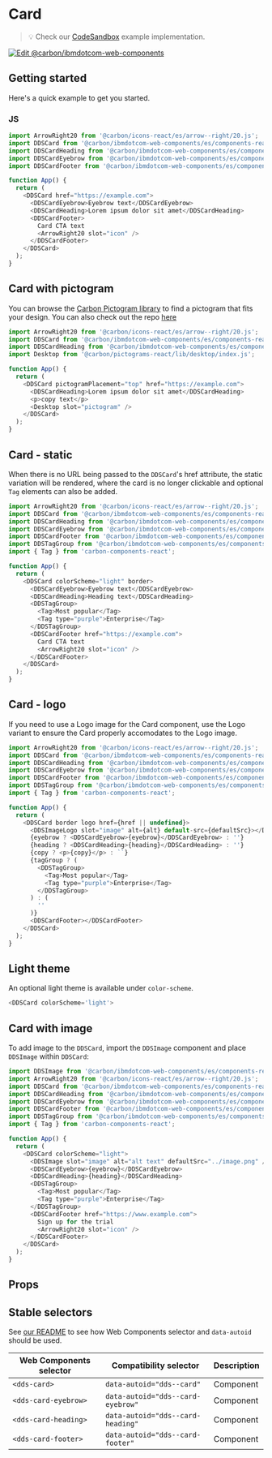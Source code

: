 
# Card

> 💡 Check our
> [CodeSandbox](https://githubbox.com/carbon-design-system/carbon-for-ibm-dotcom/tree/v1/packages/web-components/examples/codesandbox/components-react/card)
> example implementation.

[![Edit @carbon/ibmdotcom-web-components](https://codesandbox.io/static/img/play-codesandbox.svg)](https://githubbox.com/carbon-design-system/carbon-for-ibm-dotcom/tree/v1/packages/web-components/examples/codesandbox/components-react/card)

## Getting started

Here's a quick example to get you started.

### JS

```javascript
import ArrowRight20 from '@carbon/icons-react/es/arrow--right/20.js';
import DDSCard from '@carbon/ibmdotcom-web-components/es/components-react/card/card';
import DDSCardHeading from '@carbon/ibmdotcom-web-components/es/components-react/card/card-heading';
import DDSCardEyebrow from '@carbon/ibmdotcom-web-components/es/components-react/card/card-eyebrow';
import DDSCardFooter from '@carbon/ibmdotcom-web-components/es/components-react/card/card-footer';

function App() {
  return (
    <DDSCard href="https://example.com">
      <DDSCardEyebrow>Eyebrow text</DDSCardEyebrow>
      <DDSCardHeading>Lorem ipsum dolor sit amet</DDSCardHeading>
      <DDSCardFooter>
        Card CTA text
        <ArrowRight20 slot="icon" />
      </DDSCardFooter>
    </DDSCard>
  );
}
```

## Card with pictogram

You can browse the [Carbon Pictogram library](https://www.carbondesignsystem.com/guidelines/pictograms/library/) to find a pictogram that fits your design.
You can also check out the repo [here](https://github.com/carbon-design-system/carbon/tree/v1/packages/pictograms)

```javascript
import ArrowRight20 from '@carbon/icons-react/es/arrow--right/20.js';
import DDSCard from '@carbon/ibmdotcom-web-components/es/components-react/card/card';
import DDSCardHeading from '@carbon/ibmdotcom-web-components/es/components-react/card/card-heading';
import Desktop from '@carbon/pictograms-react/lib/desktop/index.js';

function App() {
  return (
    <DDSCard pictogramPlacement="top" href="https://example.com">
      <DDSCardHeading>Lorem ipsum dolor sit amet</DDSCardHeading>
      <p>copy text</p>
      <Desktop slot="pictogram" />
    </DDSCard>
  );
}
```

## Card - static

When there is no URL being passed to the `DDSCard`'s href attribute, the static variation will be rendered,
where the card is no longer clickable and optional `Tag` elements can also be added.

```javascript
import ArrowRight20 from '@carbon/icons-react/es/arrow--right/20.js';
import DDSCard from '@carbon/ibmdotcom-web-components/es/components-react/card/card';
import DDSCardHeading from '@carbon/ibmdotcom-web-components/es/components-react/card/card-heading';
import DDSCardEyebrow from '@carbon/ibmdotcom-web-components/es/components-react/card/card-eyebrow';
import DDSCardFooter from '@carbon/ibmdotcom-web-components/es/components-react/card/card-footer';
import DDSTagGroup from '@carbon/ibmdotcom-web-components/es/components-react/tag-group/tag-group';
import { Tag } from 'carbon-components-react';

function App() {
  return (
    <DDSCard colorScheme="light" border>
      <DDSCardEyebrow>Eyebrow text</DDSCardEyebrow>
      <DDSCardHeading>Heading text</DDSCardHeading>
      <DDSTagGroup>
        <Tag>Most popular</Tag>
        <Tag type="purple">Enterprise</Tag>
      </DDSTagGroup>
      <DDSCardFooter href="https://example.com">
        Card CTA text
        <ArrowRight20 slot="icon" />
      </DDSCardFooter>
    </DDSCard>
  );
}
```

## Card - logo

If you need to use a Logo image for the Card component, use the Logo variant to ensure the Card
properly accomodates to the Logo image.

```javascript
import ArrowRight20 from '@carbon/icons-react/es/arrow--right/20.js';
import DDSCard from '@carbon/ibmdotcom-web-components/es/components-react/card/card';
import DDSCardHeading from '@carbon/ibmdotcom-web-components/es/components-react/card/card-heading';
import DDSCardEyebrow from '@carbon/ibmdotcom-web-components/es/components-react/card/card-eyebrow';
import DDSCardFooter from '@carbon/ibmdotcom-web-components/es/components-react/card/card-footer';
import DDSTagGroup from '@carbon/ibmdotcom-web-components/es/components-react/tag-group/tag-group';
import { Tag } from 'carbon-components-react';

function App() {
  return (
    <DDSCard border logo href={href || undefined}>
      <DDSImageLogo slot="image" alt={alt} default-src={defaultSrc}></DDSImageLogo>
      {eyebrow ? <DDSCardEyebrow>{eyebrow}</DDSCardEyebrow> : ''}
      {heading ? <DDSCardHeading>{heading}</DDSCardHeading> : ''}
      {copy ? <p>{copy}</p> : ``}
      {tagGroup ? (
        <DDSTagGroup>
          <Tag>Most popular</Tag>
          <Tag type="purple">Enterprise</Tag>
        </DDSTagGroup>
      ) : (
        ''
      )}
      <DDSCardFooter></DDSCardFooter>
    </DDSCard>
  );
}
```

## Light theme

An optional light theme is available under `color-scheme`.

```javascript
<DDSCard colorScheme='light'>
```

## Card with image

To add image to the `DDSCard`, import the `DDSImage` component and place `DDSImage` within `DDSCard`:

```javascript
import DDSImage from '@carbon/ibmdotcom-web-components/es/components-react/image/image';
import ArrowRight20 from '@carbon/icons-react/es/arrow--right/20.js';
import DDSCard from '@carbon/ibmdotcom-web-components/es/components-react/card/card';
import DDSCardHeading from '@carbon/ibmdotcom-web-components/es/components-react/card/card-heading';
import DDSCardEyebrow from '@carbon/ibmdotcom-web-components/es/components-react/card/card-eyebrow';
import DDSCardFooter from '@carbon/ibmdotcom-web-components/es/components-react/card/card-footer';
import DDSTagGroup from '@carbon/ibmdotcom-web-components/es/components-react/tag-group/tag-group';
import { Tag } from 'carbon-components-react';

function App() {
  return (
    <DDSCard colorScheme="light">
      <DDSImage slot="image" alt="alt text" defaultSrc="../image.png" />
      <DDSCardEyebrow>{eyebrow}</DDSCardEyebrow>
      <DDSCardHeading>{heading}</DDSCardHeading>
      <DDSTagGroup>
        <Tag>Most popular</Tag>
        <Tag type="purple">Enterprise</Tag>
      </DDSTagGroup>
      <DDSCardFooter href="https://www.example.com">
        Sign up for the trial
        <ArrowRight20 slot="icon" />
      </DDSCardFooter>
    </DDSCard>
  );
}
```

## Props

<Props of={PropTypesRef} />

## Stable selectors

See [our README](https://github.com/carbon-design-system/carbon-for-ibm-dotcom/tree/v1/packages/web-components#stable-selectors-for-analytics-and-integratione2e-testing-in-web-components) to see how Web Components selector and `data-autoid` should be used.

| Web Components selector | Compatibility selector            | Description |
| ----------------------- | --------------------------------- | ----------- |
| `<dds-card>`            | `data-autoid="dds--card"`         | Component   |
| `<dds-card-eyebrow>`    | `data-autoid="dds--card-eyebrow"` | Component   |
| `<dds-card-heading>`    | `data-autoid="dds--card-heading"` | Component   |
| `<dds-card-footer>`     | `data-autoid="dds--card-footer"`  | Component   |
